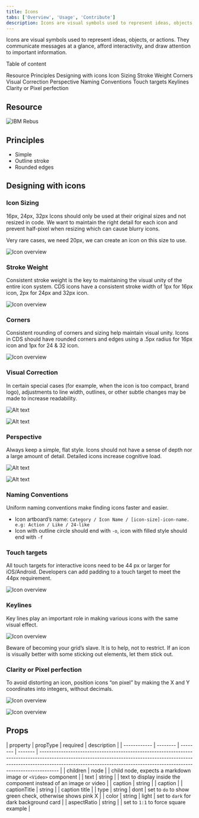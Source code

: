 ```yaml
---
title: Icons
tabs: ['Overview', 'Usage', 'Contribute']
description: Icons are visual symbols used to represent ideas, objects, or actions. They communicate messages at a glance, afford interactivity, and draw attention to important information.
---
```


<PageDescription>

Icons are visual symbols used to represent ideas, objects, or actions. They communicate messages at a glance, afford interactivity, and draw attention to important information.

</PageDescription>

Table of content

<AnchorLinks>
  <AnchorLink>Resource</AnchorLink>
  <AnchorLink>Principles</AnchorLink>
  <AnchorLink>Designing with icons</AnchorLink>
</AnchorLinks>

<AnchorLinks small>
  <AnchorLink>Icon Sizing</AnchorLink>
  <AnchorLink>Stroke Weight</AnchorLink>
  <AnchorLink>Corners</AnchorLink>
  <AnchorLink>Visual Correction</AnchorLink>
  <AnchorLink>Perspective</AnchorLink>
  <AnchorLink>Naming Conventions</AnchorLink>
  <AnchorLink>Touch targets</AnchorLink>
  <AnchorLink>Keylines</AnchorLink>
  <AnchorLink>Clarity or Pixel perfection</AnchorLink>
</AnchorLinks>

## Resource

<Row className="resource-card-group">
<Column colMd={4} colLg={4} noGutterSm>
    <ResourceCard
      subTitle="Production ready"
      title="Donut icon set"
      aspectRatio="2:1"
      href="https://www.figma.com/file/bEX9lgvC7uMtLTXrfwQbUO/Icons?node-id=1%3A7"
      >

![IBM Rebus](../images/figma-icon.png)

  </ResourceCard>
</Column>
</Row>


## Principles
* Simple
* Outline stroke
* Rounded edges

## Designing with icons
### Icon Sizing
16px, 24px, 32px
Icons should only be used at their original sizes and not resized in code. We want to maintain the right detail for each icon and prevent half-pixel when resizing which can cause blurry icons.

Very rare cases, we need 20px, we can create an icon on this size to use.

![Icon overview](./images/icon-size.jpg)


### Stroke Weight
Consistent stroke weight is the key to maintaining the visual unity of the entire icon system. CDS icons have a consistent stroke width of 1px for 16px icon, 2px for 24px and 32px icon.

![Icon overview](./images/icon-weight.jpg)

### Corners
Consistent rounding of corners and sizing help maintain visual unity.
Icons in CDS should have rounded corners and edges using a .5px radius for 16px icon and 1px for 24 & 32 icon.

![Icon overview](./images/icon-corner.jpg)

### Visual Correction
In certain special cases (for example, when  the icon is too compact, brand logo), adjustments to line width, outlines, or other subtle changes may be made to increase readability.

<Row>
<Column colMd={4} colLg={4}>

<DoDontExample type="do" captionTitle="Spark joy" caption="Caption">

![Alt text](./images/visual-correction-do.png)

</DoDontExample>
</Column>
<Column colMd={4} colLg={4}>

<DoDontExample type="dont" captionTitle="Doesn't spark joy" caption="Caption">

![Alt text](./images/visual-correction-dont.png)

</DoDontExample>
</Column>
</Row>


### Perspective
Always keep a simple, flat style. Icons should not have a sense of depth nor a large amount of detail. Detailed icons increase cognitive load.


<Row>
<Column colMd={4} colLg={4}>

<DoDontExample type="do" aspectRatio="1:1" captionTitle="Spark joy" caption="Caption">

![Alt text](./images/perspective-do.png)

</DoDontExample>
</Column>
<Column colMd={4} colLg={4}>

<DoDontExample type="dont" aspectRatio="1:1" captionTitle="Doesn't spark joy" caption="Caption">

![Alt text](./images/perspective-dont.png)

</DoDontExample>
</Column>
</Row>


### Naming Conventions
Uniform naming conventions make finding icons faster and easier.
* Icon artboard’s name: `Category / Icon Name / [icon-size]-icon-name. e.g: Action / Like / 24-like`
* Icon with outline circle should end with `-o`, icon with filled style should end with `-f`


### Touch targets
All touch targets for interactive icons need to be 44 px or larger for iOS/Android. Developers can add padding to a touch target to meet the 44px requirement.

![Icon overview](./images/icon-touch-target.png)

### Keylines
Key lines play an important role in making various icons with the same visual effect.

![Icon overview](./images/icon-keyline.jpg)

Beware of becoming your grid’s slave. It is to help, not to restrict. If an icon is visually better with some sticking out elements, let them stick out.

### Clarity or Pixel perfection

To avoid distorting an icon, position icons “on pixel” by making the X and Y coordinates into integers, without decimals.

<Row>
<Column colMd={4} colLg={4}>

<DoDontExample type="do" color="dark" captionTitle="Spark joy" caption="Caption">

![Icon overview](./images/icon-pixel-perfection-do.png)

</DoDontExample>
</Column>
<Column colMd={4} colLg={4}>

<DoDontExample type="dont"  color="dark" captionTitle="Doesn't spark joy" caption="Caption">

![Icon overview](./images/icon-pixel-perfection-dont.png)

</DoDontExample>
</Column>
</Row>

## Props

| property     | propType | required | description                                                                                                                                                                                                                                        |
| ------------ | -------- | -------- | ------- | -------------------------------------------------------------------------------------------------------------------------------------------------------------------------------------------------------------------------------------------------- |
| children     | node     |         | child node, expects a markdown image or `<Video>` component                                                                                                                                                                                        |
| text         | string   |         | text to display inside the component instead of an image or video                                                                                                                                                                                  |
| caption      | string   |         | caption                                                                                                                                                                                                                                            |
| captionTitle | string   |         | caption title                                                                                                                                                                                                                                      |
| type         | string   | dont    | set to `do` to show green check, otherwise shows pink X                                                                                                                                                                                            |
| color        | string   | light   | set to `dark` for dark background card                                                                                                                                                                                                             |
| aspectRatio  | string   |         | set to `1:1` to force square example |

